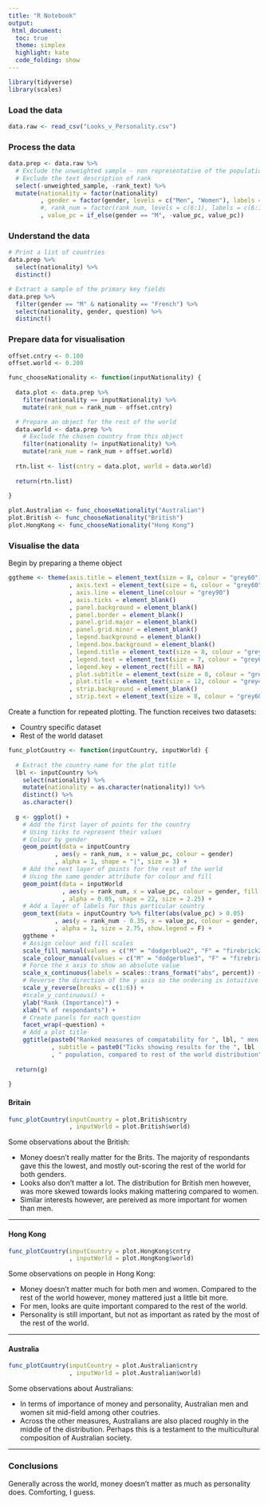 ```yaml
---
title: "R Notebook"
output: 
 html_document:
  toc: true
  theme: simplex
  highlight: kate
  code_folding: show 
---
```



```r

library(tidyverse)
library(scales)

```

### Load the data
```r

data.raw <- read_csv("Looks_v_Personality.csv")

```

### Process the data
```r

data.prep <- data.raw %>% 
  # Exclude the unweighted sample - non representative of the population
  # Exclude the text description of rank
  select(-unweighted_sample, -rank_text) %>% 
  mutate(nationality = factor(nationality)
         , gender = factor(gender, levels = c("Men", "Women"), labels = c("M", "F"))
         #, rank_num = factor(rank_num, levels = c(6:1), labels = c(6:1), ordered = T)
         , value_pc = if_else(gender == "M", -value_pc, value_pc))

```

### Understand the data
```r

# Print a list of countries
data.prep %>% 
  select(nationality) %>% 
  distinct()

# Extract a sample of the primary key fields
data.prep %>% 
  filter(gender == "M" & nationality == "French") %>% 
  select(nationality, gender, question) %>% 
  distinct()

```

### Prepare data for visualisation
```r

offset.cntry <- 0.100
offset.world <- 0.200

func_chooseNationality <- function(inputNationality) {
  
  data.plot <- data.prep %>% 
    filter(nationality == inputNationality) %>%  
    mutate(rank_num = rank_num - offset.cntry)

  # Prepare an object for the rest of the world
  data.world <- data.prep %>% 
    # Exclude the chosen country from this object
    filter(nationality != inputNationality) %>% 
    mutate(rank_num = rank_num + offset.world)
  
  rtn.list <- list(cntry = data.plot, world = data.world)
  
  return(rtn.list)
  
}

plot.Australian <- func_chooseNationality("Australian")
plot.British <- func_chooseNationality("British")
plot.HongKong <- func_chooseNationality("Hong Kong")

```


### Visualise the data {.tabset .tabset-fade .tabset-pills}
Begin by preparing a theme object
```r

ggtheme <- theme(axis.title = element_text(size = 8, colour = "grey60")
                 , axis.text = element_text(size = 6, colour = "grey60")
                 , axis.line = element_line(colour = "grey90")
                 , axis.ticks = element_blank()
                 , panel.background = element_blank()
                 , panel.border = element_blank()
                 , panel.grid.major = element_blank()
                 , panel.grid.minor = element_blank()
                 , legend.background = element_blank()
                 , legend.box.background = element_blank()
                 , legend.title = element_text(size = 8, colour = "grey60")
                 , legend.text = element_text(size = 7, colour = "grey60")
                 , legend.key = element_rect(fill = NA)
                 , plot.subtitle = element_text(size = 8, colour = "grey40")
                 , plot.title = element_text(size = 12, colour = "grey40")
                 , strip.background = element_blank()
                 , strip.text = element_text(size = 8, colour = "grey60"))

```

Create a function for repeated plotting. The function receives two datasets:  
  
  + Country specific dataset  
  + Rest of the world dataset
```r

func_plotCountry <- function(inputCountry, inputWorld) {
  
  # Extract the country name for the plot title
  lbl <- inputCountry %>% 
    select(nationality) %>% 
    mutate(nationality = as.character(nationality)) %>% 
    distinct() %>% 
    as.character()
  
  g <- ggplot() +
    # Add the first layer of points for the country
    # Using ticks to represent their values
    # Colour by gender
    geom_point(data = inputCountry
             , aes(y = rank_num, x = value_pc, colour = gender)
             , alpha = 1, shape = "|", size = 3) +
    # Add the next layer of points for the rest of the world
    # Using the same gender attribute for colour and fill
    geom_point(data = inputWorld
               , aes(y = rank_num, x = value_pc, colour = gender, fill = gender)
               , alpha = 0.05, shape = 22, size = 2.25) +
    # Add a layer of labels for this particular country
    geom_text(data = inputCountry %>% filter(abs(value_pc) > 0.05)
             , aes(y = rank_num - 0.35, x = value_pc, colour = gender, label = scales::percent(abs(value_pc)))
             , alpha = 1, size = 2.75, show.legend = F) +
    ggtheme + 
    # Assign colour and fill scales
    scale_fill_manual(values = c("M" = "dodgerblue2", "F" = "firebrick2")) +
    scale_colour_manual(values = c("M" = "dodgerblue3", "F" = "firebrick3")) +
    # Force the x axis to show an absolute value
    scale_x_continuous(labels = scales::trans_format("abs", percent)) + 
    # Reverse the direction of the y axis so the ordering is intuitive
    scale_y_reverse(breaks = c(1:6)) + 
    #scale_y_continuous() +
    ylab("Rank (Importance)") + 
    xlab("% of respondants") +
    # Create panels for each question
    facet_wrap(~question) +
    # Add a plot title
    ggtitle(paste0("Ranked measures of compatability for ", lbl, " men and women")
            , subtitle = paste0("Ticks showing results for the ", lbl
            , " population, compared to rest of the world distribution"))
  
  return(g)
  
}

```

#### Britain
```r

func_plotCountry(inputCountry = plot.British$cntry
                 , inputWorld = plot.British$world)

```
  
Some observations about the British:  
  
  + Money doesn't really matter for the Brits. The majority of respondants gave this the lowest, and mostly out-scoring the rest of the world for both genders.  
  + Looks also don't matter a lot. The distribution for British men however, was more skewed towards looks making mattering compared to women.   
  + Similar interests however, are pereived as more important for women than men.  
  
***
#### Hong Kong
```r

func_plotCountry(inputCountry = plot.HongKong$cntry
                 , inputWorld = plot.HongKong$world)


```
  
Some observations on people in Hong Kong: 
  
  + Money doesn't matter much for both men and women. Compared to the rest of the world however, money mattered just a little bit more.
  + For men, looks are quite important compared to the rest of the world. 
  + Personality is still important, but not as important as rated by the most of the rest of the world. 
  
***
#### Australia
```r

func_plotCountry(inputCountry = plot.Australian$cntry
                 , inputWorld = plot.Australian$world)

```
  
Some observations about Australians:  
  
  + In terms of importance of money and personality, Australian men and women sit mid-field among other coutries. 
  + Across the other measures, Australians are also placed roughly in the middle of the distribution. Perhaps this is a testament to the multicultural composition of Australian society.  
  

***
### Conclusions  
Generally across the world, money doesn't matter as much as personality does. Comforting, I guess. 